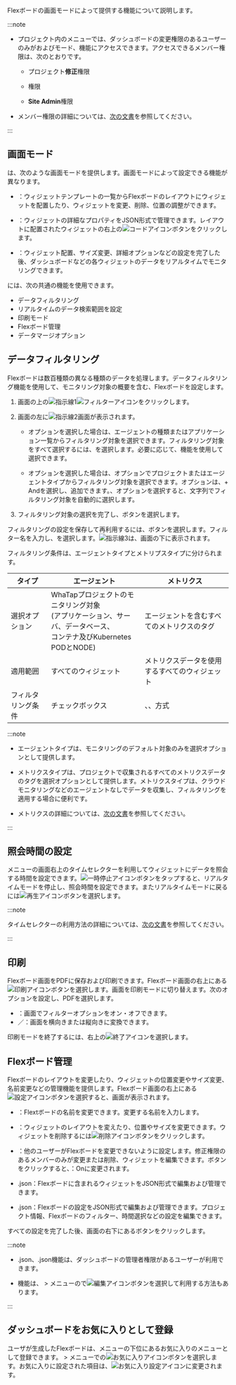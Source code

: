 Flexボードの画面モードによって提供する機能について説明します。

:::note

- プロジェクト内の<Cmdname sid="side_flexboard" className="uitext" />メニューでは、ダッシュボードの変更権限のあるユーザーのみが<Cmdname sid="edit_mode" className="uitext" />および<Cmdname sid="admin" className="uitext" />モード、<Cmdname sid="filter" className="uitext" />機能にアクセスできます。アクセスできるメンバー権限は、次のとおりです。

  - プロジェクト**修正**権限 

  - <Cmdname sid="ITM06494" className="b600" />権限

  - **Site Admin**権限

- メンバー権限の詳細については、[次の文書](../project/project-structure#member-auth)を参照してください。

:::

## 画面モード

<Cmdname sid="side_flexboard" className="uitext" />は、次のような画面モードを提供します。画面モードによって設定できる機能が異なります。

- <Cmdname sid="edit_mode" className="uitext" />：ウィジェットテンプレートの一覧からFlexボードのレイアウトにウィジェットを配置したり、ウィジェットを変更、削除、位置の調整ができます。

- <Cmdname sid="admin" className="uitext" />：ウィジェットの詳細なプロパティをJSON形式で管理できます。レイアウトに配置されたウィジェットの右上の![コードアイコン](/img/ico-custom-code.svg)ボタンをクリックします。

- <Cmdname sid="view_mode" className="uitext" />：ウィジェット配置、サイズ変更、詳細オプションなどの設定を完了した後、ダッシュボードなどの各ウィジェットのデータをリアルタイムでモニタリングできます。

<Cmdname sid="side_flexboard" className="uitext" />には、次の共通の機能を使用できます。

- データフィルタリング
- リアルタイムのデータ検索範囲を設定
- 印刷モード
- Flexボード管理
- データマージオプション

## データフィルタリング

Flexボードは数百種類の異なる種類のデータを処理します。データフィルタリング機能を使用して、モニタリング対象の概要を含む、Flexボードを設定します。

<ImgLang img='flexboard-filter.png' desc='Flexボード-フィルター' />

1. 画面の上の![指示線1](/img/number-01.png)![フィルターアイコン](/img/ico-filter.svg)<Cmdname sid="filter" className="uitext" />をクリックします。 

2. 画面の左に![指示線2](/img/number-02.png)<Cmdname sid="filter" className="uitext" />画面が表示されます。

   - <Cmdname sid="agent" className="uitext" />オプションを選択した場合は、エージェントの種類またはアプリケーション一覧からフィルタリング対象を選択できます。フィルタリング対象をすべて選択するには、<Cmdname sid="select_all" className="uitext" />を選択します。必要に応じて、<Cmdname sid="search" className="uitext" />機能を使用して選択できます。

   - <Cmdname sid="metrics" className="uitext" />オプションを選択した場合は、<Cmdname sid="category" className="uitext" />オプションでプロジェクトまたはエージェントタイプからフィルタリング対象を選択できます。<Cmdname sid="category" className="uitext" />オプションは、<UI>+ And</UI>を選択し、追加できます。<Cmdname sid="contain" className="uitext" />、<Cmdname sid="exclude" className="uitext" />オプションを選択すると、文字列でフィルタリング対象を自動的に選択します。

3. フィルタリング対象の選択を完了し、<Cmdname sid="apply" className="uitext" />ボタンを選択します。 

フィルタリングの設定を保存して再利用するには、<Cmdname sid="save_filter" className="uitext" />ボタンを選択します。フィルター名を入力し、<Cmdname sid="save" className="uitext" />を選択します。![指示線3](/img/number-03.png)<Cmdname sid="saved_filter" className="uitext" />は、<Cmdname sid="filter" className="uitext" />画面の下に表示されます。

フィルタリング条件は、エージェントタイプとメトリプスタイプに分けられます。

| タイプ       | エージェント                                                                         | メトリクス                                                                                                                                  |
| --------- | ------------------------------------------------------------------------------ | -------------------------------------------------------------------------------------------------------------------------------------- |
| 選択オプション   | WhaTapプロジェクトのモニタリング対象<br/>(アプリケーション、サーバ、データベース、<br/>コンテナ及びKubernetes PODとNODE) | エージェントを含むすべてのメトリクスのタグ                                                                                                                  |
| 適用範囲      | すべてのウィジェット                                                                     | メトリクスデータを使用するすべてのウィジェット                                                                                                                |
| フィルタリング条件 | チェックボックス                                                                       | <Cmdname sid="equal" className="uitext" />、<Cmdname sid="contain" className="uitext" />、<Cmdname sid="exclude" className="uitext" />方式 |

:::note

- エージェントタイプは、モニタリングのデフォルト対象のみを選択オプションとして提供します。

- メトリクスタイプは、プロジェクトで収集されるすべてのメトリクスデータのタグを選択オプションとして提供します。メトリクスタイプは、クラウドモニタリングなどのエージェントなしでデータを収集し、フィルタリングを適用する場合に便利です。

- メトリクスの詳細については、[次の文書](metrics-intro)を参照してください。

:::

## 照会時間の設定

<Cmdname sid="side_flexboard" className="uitext" />メニューの画面右上のタイムセレクターを利用してウィジェットにデータを照会する時間を設定できます。![一時停止アイコン](/img/ic-pause-green.svg)ボタンをタップすると、リアルタイムモードを停止し、照会時間を設定できます。またリアルタイムモードに戻るには![再生アイコン](/img/ico-play-time.svg)ボタンを選択します。

:::note

タイムセレクターの利用方法の詳細については、[次の文書](usage-ui#timeselector)を参照してください。

:::

## 印刷

Flexボード画面をPDFに保存および印刷できます。Flexボード画面の右上にある![印刷アイコン](/img/ico-print.svg)ボタンを選択します。画面を印刷モードに切り替えます。次のオプションを設定し、<UI>PDF</UI><Cmdname sid="download" className="uitext" />を選択します。

- <Cmdname sid="filter_visible_msg" className="uitext" />：画面でフィルターオプションをオン・オフできます。
- <Cmdname sid="change_landscape_mode_msg" className="uitext" replace="horizontal" />／<Cmdname sid="change_landscape_mode_msg" className="uitext" replace="vertical" />：画面を横向きまたは縦向きに変換できます。

印刷モードを終了するには、右上の![終了アイコン](/img/ico-close.svg)<Cmdname sid="close_print_mode" className="uitext" />を選択します。

## Flexボード管理

Flexボードのレイアウトを変更したり、ウィジェットの位置変更やサイズ変更、名前変更などの管理機能を提供します。Flexボード画面の右上にある![設定アイコン](/img/ico-setting.svg)ボタンを選択すると、<Cmdname sid="flexboard_management" className="uitext" />画面が表示されます。 

- <Cmdname sid="rename" className="uitext" />：Flextボードの名前を変更できます。変更する名前を入力します。

- <Cmdname sid="layout" className="uitext" />：ウィジェットのレイアウトを変えたり、位置やサイズを変更できます。ウィジェットを削除するには![削除アイコン](/img/ico-trash.svg)ボタンをクリックします。

- <Cmdname sid="dont_allow_users_to_modify" className="uitext" />：他のユーザーがFlexボードを変更できないように設定します。修正権限のあるメンバーのみが変更または削除、ウィジェットを編集できます。ボタンをクリックすると、<Cmdname sid="dont_allow_users_to_modify" className="uitext" /><UI>：On</UI>に変更されます。

- <Cmdname sid="widget" className="uitext" /><UI>.json</UI>：Flexボードに含まれるウィジェットをJSON形式で編集および管理できます。

- <Cmdname sid="option" className="uitext" /><UI>.json</UI>：Flexボードの設定をJSON形式で編集および管理できます。プロジェクト情報、Flexボードのフィルター、時間選択などの設定を編集できます。

すべての設定を完了した後、画面の右下にある<Cmdname sid="save" className="uitext" />ボタンをクリックします。

:::note

- <Cmdname sid="widget" className="uitext" /><UI>.json</UI>、<Cmdname sid="option" className="uitext" /><UI>.json</UI>機能は、ダッシュボードの管理者権限があるユーザーが利用できます。

- <Cmdname sid="flexboard_management" className="uitext" />機能は、<Cmdname sid="side_dashboard" className="uitext" /> &gt; <Cmdname sid="side_flexboard" className="uitext" />メニューの<Cmdname sid="dashboard_list" className="uitext" />で![編集アイコン](/img/ico-edit.svg)ボタンを選択して利用する方法もあります。

:::

## ダッシュボードをお気に入りとして登録

<ImgLang img='flexboard-favorite.png' desc='Flex ボード - お気に入り' />

ユーザが生成したFlexボードは、<Cmdname sid="side_dashboard" className="uitext" />メニューの下位にあるお気に入りのメニューとして登録できます。<Cmdname sid="side_dashboard" className="uitext" /> > <Cmdname sid="side_flexboard" className="uitext" />メニューで<Cmdname sid="dashboard_list" className="uitext" />の![お気に入りアイコン](/img/ico-favorite.svg)ボタンを選択します。お気に入りに設定された項目は、![お気に入り設定アイコン](/img/ico-favorite-check.svg)に変更されます。
